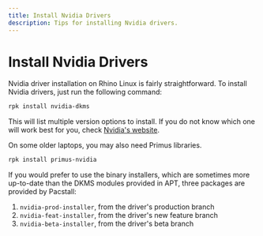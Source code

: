 ```yaml
---
title: Install Nvidia Drivers
description: Tips for installing Nvidia drivers.
---
```


# Install Nvidia Drivers

Nvidia driver installation on Rhino Linux is fairly straightforward. To install Nvidia drivers, just run the following command:
```bash
rpk install nvidia-dkms
```

This will list multiple version options to install. If you do not know which one will work best for you, check [Nvidia's website](https://www.nvidia.com/download/index.aspx).

On some older laptops, you may also need Primus libraries.
```bash
rpk install primus-nvidia
```

If you would prefer to use the binary installers, which are sometimes more up-to-date than the DKMS modules provided in APT, three packages are provided by Pacstall:
1. `nvidia-prod-installer`, from the driver's production branch
2. `nvidia-feat-installer`, from the driver's new feature branch
3. `nvidia-beta-installer`, from the driver's beta branch
